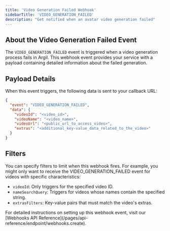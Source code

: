```yaml
---
title: 'Video Generation Failed Webhook'
sidebarTitle: 'VIDEO_GENERATION_FAILED'
description: "Get notified when an avatar video generation failed"
---
```


## About the Video Generation Failed Event

The `VIDEO_GENERATION_FAILED` event is triggered when a video generation process fails in Argil. This webhook event provides your service with a payload containing detailed information about the failed generation.

## Payload Details

When this event triggers, the following data is sent to your callback URL:

```json
{
  "event": "VIDEO_GENERATION_FAILED",
  "data": {
    "videoId": "<video_id>",
    "videoName": "<video_name>",
    "videoUrl": "<public_url_to_access_video>",
    "extras": "<additional_key-value_data_related_to_the_video>"
  }
}
```

## Filters

You can specify filters to limit when this webhook fires. For example, you might only want to receive the VIDEO_GENERATION_FAILED event for videos with specific characteristics:

- `videoId`: Only triggers for the specified video ID.
- `nameSearchQuery`: Triggers for videos whose names contain the specified string.
- `extrasFilters`: Key-value pairs that must match the video's extras.

<Note>
  For detailed instructions on setting up this webhook event, visit our [Webhooks API Reference](/pages/api-reference/endpoint/webhooks.create).
</Note>

